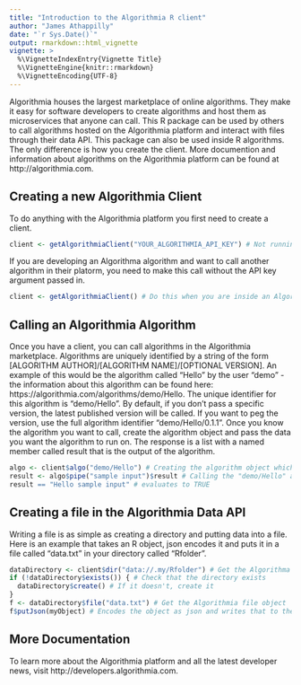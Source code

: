 ```yaml
---
title: "Introduction to the Algorithmia R client"
author: "James Athappilly"
date: "`r Sys.Date()`"
output: rmarkdown::html_vignette
vignette: >
  %\VignetteIndexEntry{Vignette Title}
  %\VignetteEngine{knitr::rmarkdown}
  %\VignetteEncoding{UTF-8}
---
```


Algorithmia houses the largest marketplace of online algorithms. They make it easy for software developers to create algorithms and host them as microservices that anyone can call. This R package can be used by others to call algorithms hosted on the Algorithmia platform and interact with files through their data API. This package can also be used inside R algorithms. The only difference is how you create the client. More documention and information about algorithms on the Algorithmia platform can be found at http://algorithmia.com.

## Creating a new Algorithmia Client

To do anything with the Algorithmia platform you first need to create a client.

```r
client <- getAlgorithmiaClient("YOUR_ALGORITHMIA_API_KEY") # Not running in Algorithmia
```

If you are developing an Algorithma algorithm and want to call another algorithm in their platorm, you need to make this call without the API key argument passed in.

```r
client <- getAlgorithmiaClient() # Do this when you are inside an Algorithmia Algorithm
```


## Calling an Algorithmia Algorithm

Once you have a client, you can call algorithms in the Algorithmia marketplace. Algorithms are uniquely identified by a string of the form [ALGORITHM AUTHOR]/[ALGORITHM NAME]/[OPTIONAL VERSION]. An example of this would be the algorithm called "Hello" by the user "demo" - the information about this algorithm can be found here: https://algorithmia.com/algorithms/demo/Hello. The unique identifier for this algorithm is "demo/Hello". By default, if you don't pass a specific version, the latest published version will be called. If you want to peg the version, use the full algorithm identifier "demo/Hello/0.1.1". Once you know the algorithm you want to call, create the algorithm object and pass the data you want the algorithm to run on. The response is a list with a named member called result that is the output of the algorithm.

```r
algo <- client$algo("demo/Hello") # Creating the algorithm object which can be used for multiple algorithm calls
result <- algo$pipe("sample input")$result # Calling the "demo/Hello" algorithm with the input of the algorithm being the string "sample input"
result == "Hello sample input" # evaluates to TRUE
```


## Creating a file in the Algorithmia Data API

Writing a file is as simple as creating a directory and putting data into a file. Here is an example that takes an R object, json encodes it and puts it in a file called "data.txt" in your directory called "Rfolder".

```r
dataDirectory <- client$dir("data://.my/Rfolder") # Get the Algorithma directory object
if (!dataDirectory$exists()) { # Check that the directory exists
  dataDirectory$create() # If it doesn't, create it
}
f <- dataDirectory$file("data.txt") # Get the Algorithmia file object
f$putJson(myObject) # Encodes the object as json and writes that to the file, overwriting it if it exists and creating it if it doesn't
```

## More Documentation

To learn more about the Algorithmia platform and all the latest developer news, visit http://developers.algorithmia.com.
